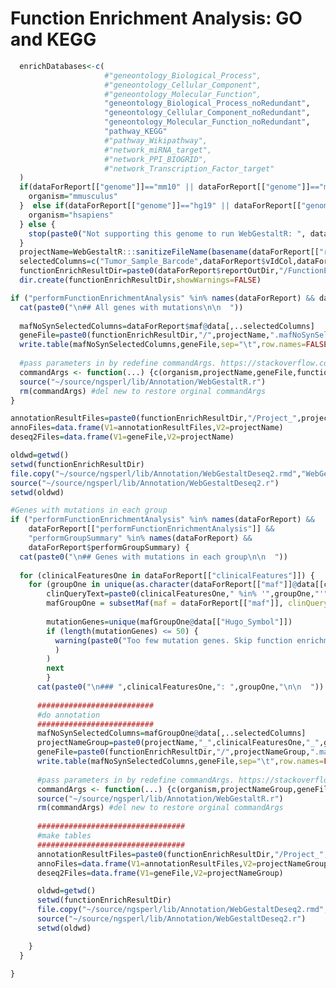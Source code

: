 
# Function Enrichment Analysis: GO and KEGG

```r
  enrichDatabases<-c(
                     #"geneontology_Biological_Process",
                     #"geneontology_Cellular_Component",
                     #"geneontology_Molecular_Function",
                     "geneontology_Biological_Process_noRedundant",
                     "geneontology_Cellular_Component_noRedundant",
                     "geneontology_Molecular_Function_noRedundant",
                     "pathway_KEGG"
                     #"pathway_Wikipathway",
                     #"network_miRNA_target",
                     #"network_PPI_BIOGRID",
                     #"network_Transcription_Factor_target"
  )
  if(dataForReport[["genome"]]=="mm10" || dataForReport[["genome"]]=="mm9") { #only support mouse and human at this time
    organism="mmusculus"
  }  else if(dataForReport[["genome"]]=="hg19" || dataForReport[["genome"]]=="hg38") {
    organism="hsapiens"
  } else {
    stop(paste0("Not supporting this genome to run WebGestaltR: ", dataForReport[["genome"]]))
  }
  projectName=WebGestaltR:::sanitizeFileName(basename(dataForReport[["reportOut"]]))
  selectedColumns=c("Tumor_Sample_Barcode",dataForReport$vIdCol,dataForReport$vafCol)
  functionEnrichResultDir=paste0(dataForReport$reportOutDir,"/FunctionEnrichmentAnalysis")
  dir.create(functionEnrichResultDir,showWarnings=FALSE)

```



```r
if ("performFunctionEnrichmentAnalysis" %in% names(dataForReport) && dataForReport[["performFunctionEnrichmentAnalysis"]]) {
  cat(paste0("\n## All genes with mutations\n\n  "))
  
  mafNoSynSelectedColumns=dataForReport$maf@data[,..selectedColumns]
  geneFile=paste0(functionEnrichResultDir,"/",projectName,".mafNoSynSelectedColumns.maf")
  write.table(mafNoSynSelectedColumns,geneFile,sep="\t",row.names=FALSE,quote=FALSE)
  
  #pass parameters in by redefine commandArgs. https://stackoverflow.com/questions/14525580/how-to-pass-command-line-arguments-when-calling-source-on-an-r-file-within-ano
  commandArgs <- function(...) {c(organism,projectName,geneFile,functionEnrichResultDir,"genesymbol","genome")}
  source("~/source/ngsperl/lib/Annotation/WebGestaltR.r")
  rm(commandArgs) #del new to restore orginal commandArgs
}
```



```r
annotationResultFiles=paste0(functionEnrichResultDir,"/Project_",projectName,"_",enrichDatabases,"/enrichment_results_",projectName,"_",enrichDatabases,".txt")
annoFiles=data.frame(V1=annotationResultFiles,V2=projectName)
deseq2Files=data.frame(V1=geneFile,V2=projectName)

oldwd=getwd()
setwd(functionEnrichResultDir)
file.copy("~/source/ngsperl/lib/Annotation/WebGestaltDeseq2.rmd","WebGestaltDeseq2.rmd")
source("~/source/ngsperl/lib/Annotation/WebGestaltDeseq2.r")
setwd(oldwd)

```











```r

#Genes with mutations in each group
if ("performFunctionEnrichmentAnalysis" %in% names(dataForReport) && 
    dataForReport[["performFunctionEnrichmentAnalysis"]] &&
    "performGroupSummary" %in% names(dataForReport) &&
    dataForReport$performGroupSummary) {
  cat(paste0("\n## Genes with mutations in each group\n\n  "))
  
  for (clinicalFeaturesOne in dataForReport[["clinicalFeatures"]]) {
    for (groupOne in unique(as.character(dataForReport[["maf"]]@data[[clinicalFeaturesOne]]))) {
        clinQueryText=paste0(clinicalFeaturesOne," %in% '",groupOne,"'")
        mafGroupOne = subsetMaf(maf = dataForReport[["maf"]], clinQuery = clinQueryText)
        
        mutationGenes=unique(mafGroupOne@data[["Hugo_Symbol"]])
        if (length(mutationGenes) <= 50) {
          warning(paste0("Too few mutation genes. Skip function enrichment analysis for ",clinicalFeaturesOne,": ",groupOne
          )
        )
        next
        }
      cat(paste0("\n### ",clinicalFeaturesOne,": ",groupOne,"\n\n  "))
      
      ##########################
      #do annotation
      ##########################
      mafNoSynSelectedColumns=mafGroupOne@data[,..selectedColumns]
      projectNameGroup=paste0(projectName,"_",clinicalFeaturesOne,"_",groupOne)
      geneFile=paste0(functionEnrichResultDir,"/",projectNameGroup,".mafNoSynSelectedColumns.maf")
      write.table(mafNoSynSelectedColumns,geneFile,sep="\t",row.names=FALSE,quote=FALSE)
  
      #pass parameters in by redefine commandArgs. https://stackoverflow.com/questions/14525580/how-to-pass-command-line-arguments-when-calling-source-on-an-r-file-within-ano
      commandArgs <- function(...) {c(organism,projectNameGroup,geneFile,functionEnrichResultDir,"genesymbol","genome")}
      source("~/source/ngsperl/lib/Annotation/WebGestaltR.r")
      rm(commandArgs) #del new to restore orginal commandArgs
      
      #################################
      #make tables
      #################################
      annotationResultFiles=paste0(functionEnrichResultDir,"/Project_",projectNameGroup,"_",enrichDatabases,"/enrichment_results_",projectNameGroup,"_",enrichDatabases,".txt")
      annoFiles=data.frame(V1=annotationResultFiles,V2=projectNameGroup)
      deseq2Files=data.frame(V1=geneFile,V2=projectNameGroup)

      oldwd=getwd()
      setwd(functionEnrichResultDir)
      file.copy("~/source/ngsperl/lib/Annotation/WebGestaltDeseq2.rmd","WebGestaltDeseq2.rmd",overwrite = TRUE)
      source("~/source/ngsperl/lib/Annotation/WebGestaltDeseq2.r")
      setwd(oldwd)

    }
  }
  
}

```



